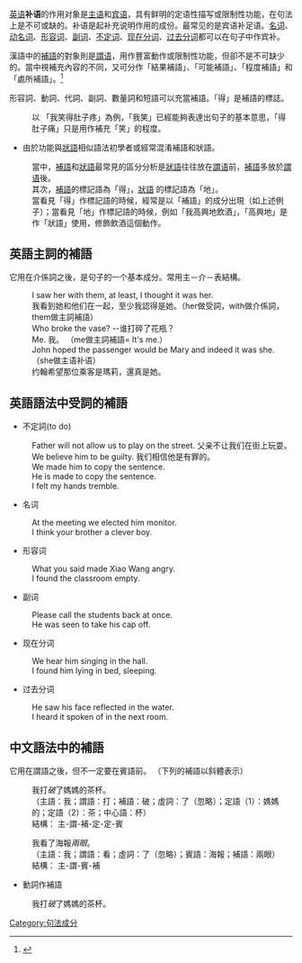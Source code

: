 {{globalize|time=2011-1-16}}
[[英语|英语]]'''补语'''的作用对象是[[主语|主语]]和[[宾语|宾语]]，具有鲜明的定语性描写或限制性功能，在句法上是不可或缺的。补语是起补充说明作用的成份。最常见的是宾语补足语。[[名词|名词]]、[[动名词|动名词]]、[[形容词|形容词]]、[[副词|副词]]、[[不定词|不定词]]、[[现在分词|现在分词]]、[[过去分词|过去分词]]都可以在句子中作宾补。

漢語中的[[補語|補語]]的對象則是[[謂语|謂语]]，用作豐富動作或限制性功能，但卻不是不可缺少的。當中視補充內容的不同，又可分作「結果補語」、「可能補語」、「程度補語」和「處所補語」。<ref>{{cite web |title=句子的成分 |url=https://www.sharing.com.tw/pdf/8AD42/試讀.pdf}}</ref>

形容詞、動詞、代詞、副詞、數量詞和短語可以充當補語。「得」是補語的標誌。

:以 「我笑得肚子疼」為例，「我笑」已經能夠表達出句子的基本意思，「得肚子痛」只是用作補充「笑」的程度。
*由於功能與[[狀語|狀語]]相似語法初學者或經常混淆補語和狀語。
:當中，[[補語|補語]]和[[狀語|狀語]]最常見的區分分析是[[狀語|狀語]]往往放在[[謂语|謂语]]前，[[補語|補語]]多放於[[謂语|謂语]]後。
:其次，[[補語|補語]]的標記語為「得」，[[狀語|狀語]] 的標記語為「地」。
:當看見「得」作標記語的時候，經常是以「補語」的成分出現（如上述例子）；當看見「地」作標記語的時候，例如「我高興地飲酒」，「高興地」是作「狀語」使用，修飾飲酒這個動作。

==英語主詞的補語==
它用在介係詞之後，是句子的一个基本成分。常用主－介－表結構。
: I saw her with them, at least, I thought it was her.
: 我看到她和他们在一起，至少我認得是她。（her做受詞，with做介係詞，them做主詞補語）
: Who broke the vase? --谁打碎了花瓶？
: Me. 我。 （me做主詞補語= It's me.）
: John hoped the passenger would be Mary and indeed it was she. （she做主语补语）
: 约翰希望那位乘客是瑪莉，還真是她。

==英語語法中受詞的補語==
* 不定詞(to do)
: Father will not allow us to play on the street. 父亲不让我们在街上玩耍。
: We believe him to be guilty. 我们相信他是有罪的。
: We made him to copy the sentence.
: He is made to copy the sentence.
: I felt my hands tremble.

* 名词
: At the meeting we elected him monitor.
: I think your brother a clever boy.

* 形容词
: What you said made Xiao Wang angry.
: I found the classroom empty.

* 副词
: Please call the students back at once.
: He was seen to take his cap off.

* 现在分词
: We hear him singing in the hall.
: I found him lying in bed, sleeping.

* 过去分词
: He saw his face reflected in the water.
: I heard it spoken of in the next room.

==中文語法中的補語==
它用在謂語之後，但不一定要在賓語前。
（下列的補語以斜體表示）
:我打''破''了媽媽的茶杯。
:（主語：我；謂語：打；補語：破；虛詞：了（忽略）；定語（1）：媽媽的；定語（2）：茶；中心語：杯）
:結構： 主-謂-補-定-定-賓

:我看了海報''兩眼''。
:（主語：我；謂語：看；虛詞：了（忽略）；賓語：海報；補語：兩眼）
:結構： 主-謂-賓-補

*動詞作補語
: 我打''破''了媽媽的茶杯。



{{漢語語法概念}}
[[Category:句法成分|Category:句法成分]]